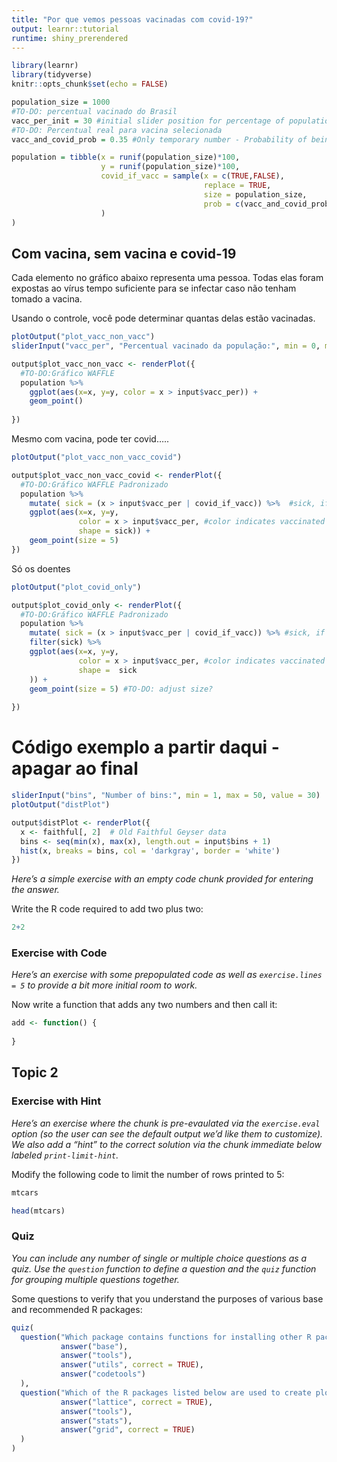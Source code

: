 ```yaml
---
title: "Por que vemos pessoas vacinadas com covid-19?"
output: learnr::tutorial
runtime: shiny_prerendered
---
```


<!-- A fazer: marcados com TO-DO -->

```r
library(learnr)
library(tidyverse)
knitr::opts_chunk$set(echo = FALSE)
```
```r
population_size = 1000
#TO-DO: percentual vacinado do Brasil
vacc_per_init = 30 #initial slider position for percentage of population vaccinated
#TO-DO: Percentual real para vacina selecionada
vacc_and_covid_prob = 0.35 #Only temporary number - Probability of being vaccinated and still get covid if exposed enough to get covid unvaccinated.
```

```r
population = tibble(x = runif(population_size)*100, 
                    y = runif(population_size)*100,
                    covid_if_vacc = sample(x = c(TRUE,FALSE),
                                           replace = TRUE,
                                           size = population_size,
                                           prob = c(vacc_and_covid_prob,1-vacc_and_covid_prob)
                    )
)
```



## Com vacina, sem vacina e covid-19

Cada elemento no gráfico abaixo representa uma pessoa. Todas elas foram expostas ao vírus tempo suficiente para se infectar caso não tenham tomado a vacina.

Usando o controle, você pode determinar quantas delas estão vacinadas.

```r
plotOutput("plot_vacc_non_vacc")
sliderInput("vacc_per", "Percentual vacinado da população:", min = 0, max = 100, value = vacc_per_init)
```

```r
output$plot_vacc_non_vacc <- renderPlot({
  #TO-DO:Gráfico WAFFLE
  population %>%
    ggplot(aes(x=x, y=y, color = x > input$vacc_per)) +
    geom_point() 
  
})
```

<!-- #TO-DO:Texto explicando que mesmo com vacina pode covid -->
Mesmo com vacina, pode ter covid..... 

```r
plotOutput("plot_vacc_non_vacc_covid")
```

```r
output$plot_vacc_non_vacc_covid <- renderPlot({
  #TO-DO:Gráfico WAFFLE Padronizado
  population %>%
    mutate( sick = (x > input$vacc_per | covid_if_vacc)) %>%  #sick, if not vacc or if vacc but still in prob.
    ggplot(aes(x=x, y=y, 
               color = x > input$vacc_per, #color indicates vaccinated or not - change
               shape = sick)) +
    geom_point(size = 5) 
})
```

<!-- #TO-DO:Texto Introdução gráfico só com os doentes -->
Só os doentes

```r
plotOutput("plot_covid_only")
```

```r
output$plot_covid_only <- renderPlot({
  #TO-DO:Gráfico WAFFLE Padronizado
  population %>%
    mutate( sick = (x > input$vacc_per | covid_if_vacc)) %>% #sick, if not vacc or if vacc but still in prob.
    filter(sick) %>%
    ggplot(aes(x=x, y=y, 
               color = x > input$vacc_per, #color indicates vaccinated or not - change
               shape =  sick 
    )) +
    geom_point(size = 5) #TO-DO: adjust size? 
  
})
```


# Código exemplo a partir daqui - apagar ao final

```r
sliderInput("bins", "Number of bins:", min = 1, max = 50, value = 30)
plotOutput("distPlot")
```

```r
output$distPlot <- renderPlot({
  x <- faithful[, 2]  # Old Faithful Geyser data
  bins <- seq(min(x), max(x), length.out = input$bins + 1)
  hist(x, breaks = bins, col = 'darkgray', border = 'white')
})
```

*Here's a simple exercise with an empty code chunk provided for entering the answer.*

Write the R code required to add two plus two:

```r
2+2
```

### Exercise with Code

*Here's an exercise with some prepopulated code as well as `exercise.lines = 5` to provide a bit more initial room to work.*

Now write a function that adds any two numbers and then call it:

```r
add <- function() {
  
}
```

## Topic 2

### Exercise with Hint

*Here's an exercise where the chunk is pre-evaulated via the `exercise.eval` option (so the user can see the default output we'd like them to customize). We also add a "hint" to the correct solution via the chunk immediate below labeled `print-limit-hint`.*

Modify the following code to limit the number of rows printed to 5:

```r
mtcars
```

```r
head(mtcars)
```

### Quiz

*You can include any number of single or multiple choice questions as a quiz. Use the `question` function to define a question and the `quiz` function for grouping multiple questions together.*

Some questions to verify that you understand the purposes of various base and recommended R packages:

```r
quiz(
  question("Which package contains functions for installing other R packages?",
           answer("base"),
           answer("tools"),
           answer("utils", correct = TRUE),
           answer("codetools")
  ),
  question("Which of the R packages listed below are used to create plots?",
           answer("lattice", correct = TRUE),
           answer("tools"),
           answer("stats"),
           answer("grid", correct = TRUE)
  )
)
```

